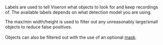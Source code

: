 

Labels are used to tell Viseron what objects to look for and keep recordings of.
The available labels depends on what detection model you are using.

The max/min width/height is used to filter out any unreasonably large/small objects to reduce false positives.<br></br>
Objects can also be filtered out with the use of an optional [mask](#object-detector-mask).

<AvailableLabels
  showLabels={props.showLabels}
  labelPath={props.labelPath}
  extras={props.extras}
/>
